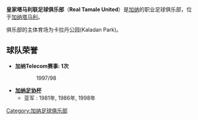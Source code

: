 {{Football club infobox |
  clubname = 皇家塔马利联 |
  image = | 
  fullname = 皇家塔马利联足球俱乐部 |
  founded = 1978年 |
  ground = {{tsl|en|Kaladan Park||卡拉丹公园}}, [[加纳|加纳]], [[塔马利|塔马利]] |
  capacity = 10,000 |
  chairman = Leopuwura M.N.D. Jawula|
  manager = Pape Thiam|
  league = [[加纳足球甲级联赛|加纳足球甲级联赛]] |
  season = |
  position = |
}}

'''皇家塔马利联足球俱乐部'''（'''Real Tamale United'''）是[[加纳|加纳]]的职业足球俱乐部，位于[[加纳|加纳]][[塔马利|塔马利]]。

俱乐部的主体育场为卡拉丹公园(Kaladan Park)。

==球队荣誉==
*'''加纳Telecom赛事: 1次'''
:: 1997/98

*'''[[加纳足协杯|加纳足协杯]]'''
**亚军 : 1981年, 1986年, 1998年


{{Ghana Premier League}}

[[Category:加纳足球俱乐部|Category:加纳足球俱乐部]]
